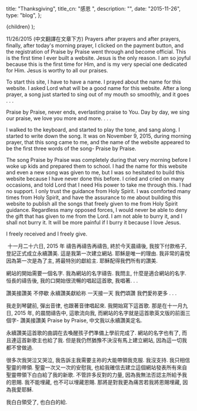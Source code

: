 
  title: "Thanksgiving",
  title_cn: "感恩 ",
  description: "",
  date: "2015-11-26",
  type: "blog",
};

  <MDXWrapper meta={meta}>{children}</MDXWrapper>
);

11/26/2015 (中文翻譯在文章下方)
Prayers after prayers and after prayers, finally, after today's morning prayer, I clicked on the payment button, and the registration of Praise by Praise went through and become official. This is the first time I ever built a website. Jesus is the only reason. I am so joyful because this is the first time for Him, and is my very special one dedicated for Him. Jesus is worthy to all our praises.

To start this site, I have to have a name. I prayed about the name for this website. I asked Lord what will be a good name for this website. After a long prayer, a song just started to sing out of my mouth so smoothly, and it goes . . .

Praise by Praise,
never ends,
everlasting praise to You.
Day by day,
we sing our praise,
we love you more and more.
. . .

I walked to the keyboard, and started to play the tone, and sang along. I started to write down the song. It was on November 9, 2015, during morning prayer, that this song came to me, and the name of the website appeared to be the first three words of the song- Praise by Praise.

The song Praise by Praise was completely during that very morning before I woke up kids and prepared them to school. I had the name for this website and even a new song was given to me, but I was so hesitated to build this website because I have never done this before. I cried and cried on many occasions, and told Lord that I need His power to take me through this. I had no support. I only trust the guidance from Holy Spirit. I was comforted many times from Holy Spirit, and have the assurance to me about building this website to publish all the songs that freely given to me from Holy Spirit guidance. Regardless many opposed forces, I would never be able to deny the gift that has given to me from the Lord. I am not able to burry it, and I shall not burry it. It will be more painful if I burry it because I love Jesus.

I freely received and I freely give.

​ 十一月二十六日, 2015 年
禱告再禱告再禱告, 終於今天晨禱後, 我按下付款格子, 登記正式成立永續讚美. 這是我第一次建立網站. 耶穌是唯一的理由. 我非常的喜悅因為第一次是為了主, 將最特別的獻給主. 耶穌配得我們所有的讚美.

網站的開始需要一個名字. 我為網站的名字禱告. 我問主, 什麼是適合網站的名字. 恒長的禱告後, 我的口開始很流暢的唱起這首歌, 我唱著. . .

讚美接讚美
不停歇
永續讚美獻給祢
一天接一天
我們頌讚
我們愛祢更多
. . .

我走到琴鍵前, 彈出音律, 也跟著音律唱起來. 我開始寫下這首歌. 那是在十一月九日, 2015 年, 的晨間禱告中, 這歌流向我, 而網站的名字就是這首歌英文版的前面三個字- 讚美接讚美 Praise by Praise, 中文我以永續讚美定名.

永續讚美這首歌的曲調在去喚醒孩子們準備上學前完成了. 網站的名字也有了, 而且連這首新歌主也給了我. 但是我仍然猶豫不決沒有馬上建立網站, 因為這一切我都不曾做過.

很多次我哭泣又哭泣, 我告訴主我需要主祢的大能帶領我克服. 我沒支持. 我只相信聖靈的帶領. 聖靈一次又一次的安慰我, 也給我確信去建立這個網站發表所有來自聖靈帶領下白白給了我的新歌. 不管許多反對的力量, 因為我無法否認主所給予我的恩賜. 我不能埋藏, 也不可以埋藏恩賜. 那將是對我更為痛苦若我將恩賜埋藏, 因為我愛耶穌.

我白白領受了, 也白白的給.
